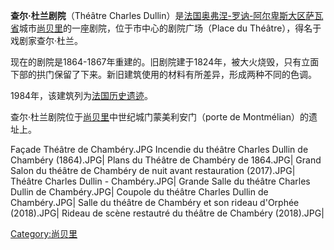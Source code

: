 {{Multiple issues|
{{Unreferenced|time=c}}
{{Expand language|1=fr|time=2020-12-05T06:27:11+00:00}}
}}
'''查尔·杜兰剧院'''（Théâtre Charles Dullin）是[[法国|法国]][[奥弗涅-罗讷-阿尔卑斯大区|奥弗涅-罗讷-阿尔卑斯大区]][[萨瓦省|萨瓦省]]城市[[尚贝里|尚贝里]]的一座剧院，位于市中心的剧院广场（Place du Théâtre），得名于戏剧家查尔·杜兰。

现在的剧院是1864-1867年重建的。旧剧院建于1824年，被大火烧毁，只有立面下部的拱门保留了下来。新旧建筑使用的材料有所差异，形成两种不同的色调。

1984年，该建筑列为[[法国历史遗迹|法国历史遗迹]]。

查尔·杜兰剧院位于[[尚贝里|尚贝里]]中世纪城门蒙美利安门（porte de Montmélian）的遗址上。

<gallery>
Façade Théâtre de Chambéry.JPG
Incendie du théâtre Charles Dullin de Chambéry (1864).JPG|
Plans du Théâtre de Chambéry de 1864.JPG|
Grand Salon du théâtre de Chambéry de nuit avant restauration (2017).JPG|
Théâtre Charles Dullin - Chambéry.JPG|
Grande Salle du théâtre Charles Dullin de Chambéry.JPG|
Coupole du théâtre Charles Dullin de Chambéry.JPG|
Salle du théâtre de Chambéry et son rideau d'Orphée (2018).JPG|
Rideau de scène restautré du théâtre de Chambéry (2018).JPG|
</gallery>

{{Reflist}}
[[Category:尚贝里|Category:尚贝里]]